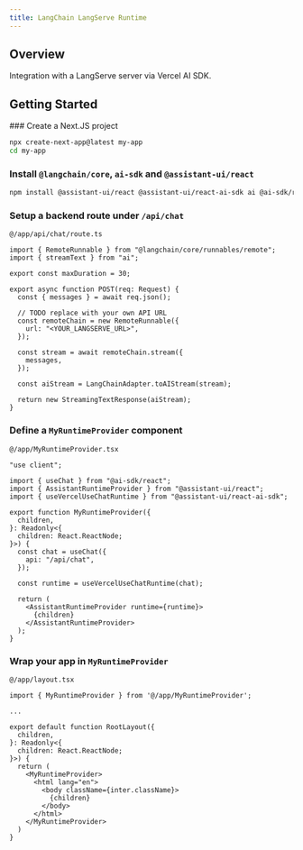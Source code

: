 ```yaml
---
title: LangChain LangServe Runtime
---
```


## Overview

Integration with a LangServe server via Vercel AI SDK.

## Getting Started


<Steps>
  ### Create a Next.JS project

```sh
npx create-next-app@latest my-app
cd my-app
```

### Install `@langchain/core`, `ai-sdk` and `@assistant-ui/react`

```sh npm2yarn
npm install @assistant-ui/react @assistant-ui/react-ai-sdk ai @ai-sdk/react @langchain/core
```

### Setup a backend route under `/api/chat`

`@/app/api/chat/route.ts`

```tsx
import { RemoteRunnable } from "@langchain/core/runnables/remote";
import { streamText } from "ai";

export const maxDuration = 30;

export async function POST(req: Request) {
  const { messages } = await req.json();

  // TODO replace with your own API URL
  const remoteChain = new RemoteRunnable({
    url: "<YOUR_LANGSERVE_URL>",
  });

  const stream = await remoteChain.stream({
    messages,
  });

  const aiStream = LangChainAdapter.toAIStream(stream);

  return new StreamingTextResponse(aiStream);
}
```

### Define a `MyRuntimeProvider` component

`@/app/MyRuntimeProvider.tsx`

```tsx
"use client";

import { useChat } from "@ai-sdk/react";
import { AssistantRuntimeProvider } from "@assistant-ui/react";
import { useVercelUseChatRuntime } from "@assistant-ui/react-ai-sdk";

export function MyRuntimeProvider({
  children,
}: Readonly<{
  children: React.ReactNode;
}>) {
  const chat = useChat({
    api: "/api/chat",
  });

  const runtime = useVercelUseChatRuntime(chat);

  return (
    <AssistantRuntimeProvider runtime={runtime}>
      {children}
    </AssistantRuntimeProvider>
  );
}
```

### Wrap your app in `MyRuntimeProvider`

`@/app/layout.tsx`

```tsx {1,11,17}
import { MyRuntimeProvider } from '@/app/MyRuntimeProvider';

...

export default function RootLayout({
  children,
}: Readonly<{
  children: React.ReactNode;
}>) {
  return (
    <MyRuntimeProvider>
      <html lang="en">
        <body className={inter.className}>
          {children}
        </body>
      </html>
    </MyRuntimeProvider>
  )
}
```

</Steps>
